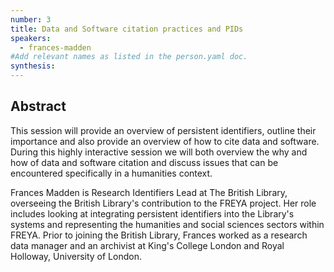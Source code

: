 ```yaml
---
number: 3
title: Data and Software citation practices and PIDs
speakers:
  - frances-madden
#Add relevant names as listed in the person.yaml doc.
synthesis:
---
```


## Abstract

This session will provide an overview of persistent identifiers, outline their importance and also provide an overview of how to cite data and software. During this highly interactive session we will both overview the why and how of data and software citation and discuss issues that can be encountered specifically in a humanities context.

<Youtube
  id="rloVDjE-PO4"
  caption="Frances Madden - Data and Software Citation Practices and PIDs"
/>

<Download download="docs/3.1 Madden.pdf" />

<Speakers>

<Speaker speaker="frances-madden">

Frances Madden is Research Identifiers Lead at The British Library, overseeing the British Library's contribution to the FREYA project. Her role includes looking at integrating persistent identifiers into the Library's systems and representing the humanities and social sciences sectors within FREYA. Prior to joining the British Library, Frances worked as a research data manager and an archivist at King's College London and Royal Holloway, University of London.

</Speaker>

</Speakers>
